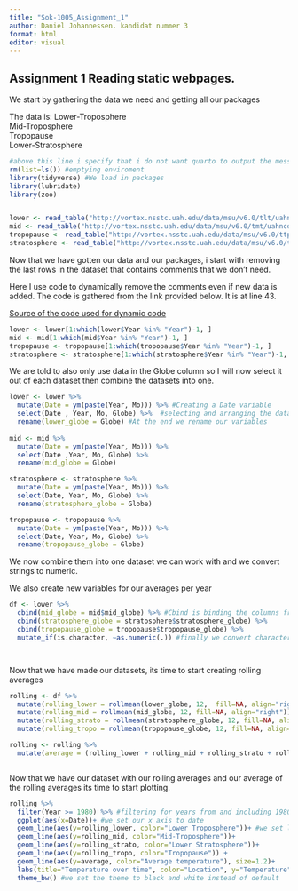 ```yaml
---
title: "Sok-1005_Assignment_1"
author: Daniel Johannessen. kandidat nummer 3
format: html
editor: visual
---
```


## Assignment 1 Reading static webpages.

We start by gathering the data we need and getting all our packages

The data is: Lower-Troposphere\
Mid-Troposphere\
Tropopause\
Lower-Stratosphere

```r
#above this line i specify that i do not want quarto to output the message and the warning
rm(list=ls()) #emptying enviroment
library(tidyverse) #We load in packages
library(lubridate)
library(zoo)


lower <- read_table("http://vortex.nsstc.uah.edu/data/msu/v6.0/tlt/uahncdc_lt_6.0.txt") #We collect our data and save it into datasets
mid <- read_table("http://vortex.nsstc.uah.edu/data/msu/v6.0/tmt/uahncdc_mt_6.0.txt")
tropopause <- read_table("http://vortex.nsstc.uah.edu/data/msu/v6.0/ttp/uahncdc_tp_6.0.txt")
stratosphere <- read_table("http://vortex.nsstc.uah.edu/data/msu/v6.0/tls/uahncdc_ls_6.0.txt")
```

Now that we have gotten our data and our packages, i start with removing the last rows in the dataset that contains comments that we don't need.

Here I use code to dynamically remove the comments even if new data is added. The code is gathered from the link provided below. It is at line 43.

[Source of the code used for dynamic code](https://github.com/uit-sok-1005-v23/uit-sok-1005-v23.github.io/blob/main/Global_Temperature.R "Line 43")

```r

lower <- lower[1:which(lower$Year %in% "Year")-1, ]
mid <- mid[1:which(mid$Year %in% "Year")-1, ]
tropopause <- tropopause[1:which(tropopause$Year %in% "Year")-1, ]
stratosphere <- stratosphere[1:which(stratosphere$Year %in% "Year")-1, ] #We remove all rows above the second "Year" in the table.


```

We are told to also only use data in the Globe column so I will now select it out of each dataset then combine the datasets into one.

```r
lower <- lower %>% 
  mutate(Date = ym(paste(Year, Mo))) %>% #Creating a Date variable
  select(Date , Year, Mo, Globe) %>%  #selecting and arranging the data we want
  rename(lower_globe = Globe) #At the end we rename our variables
  
mid <- mid %>% 
  mutate(Date = ym(paste(Year, Mo))) %>% 
  select(Date ,Year, Mo, Globe) %>% 
  rename(mid_globe = Globe)

stratosphere <- stratosphere %>% 
  mutate(Date = ym(paste(Year, Mo))) %>% 
  select(Date, Year, Mo, Globe) %>% 
  rename(stratosphere_globe = Globe)

tropopause <- tropopause %>% 
  mutate(Date = ym(paste(Year, Mo))) %>% 
  select(Date, Year, Mo, Globe) %>% 
  rename(tropopause_globe = Globe)

```

We now combine them into one dataset we can work with and we convert strings to numeric.

We also create new variables for our averages per year

```r

df <- lower %>% 
  cbind(mid_globe = mid$mid_globe) %>% #Cbind is binding the columns from the other dataset into this dataset we work with
  cbind(stratosphere_globe = stratosphere$stratosphere_globe) %>% 
  cbind(tropopause_globe = tropopause$tropopause_globe) %>% 
  mutate_if(is.character, ~as.numeric(.)) #finally we convert characters to numeric




```

Now that we have made our datasets, its time to start creating rolling averages

```r

rolling <- df %>% 
  mutate(rolling_lower = rollmean(lower_globe, 12,  fill=NA, align="right")) %>% #I creating a new variable for the rolling average. 
  mutate(rolling_mid = rollmean(mid_globe, 12, fill=NA, align="right")) %>% 
  mutate(rolling_strato = rollmean(stratosphere_globe, 12, fill=NA, align="right")) %>% 
  mutate(rolling_tropo = rollmean(tropopause_globe, 12, fill=NA, align="right")) 


```

```r

rolling <- rolling %>% 
  mutate(average = (rolling_lower + rolling_mid + rolling_strato + rolling_tropo)/4) #Here i create a new variable for the average by combining all 4 datasets and dividing by 4



```

Now that we have our dataset with our rolling averages and our average of the rolling averages its time to start plotting.

```r
rolling %>% 
  filter(Year >= 1980) %>% #filtering for years from and including 1980
  ggplot(aes(x=Date))+ #we set our x axis to date
  geom_line(aes(y=rolling_lower, color="Lower Troposphere"))+ #we set lines for all the different variables
  geom_line(aes(y=rolling_mid, color="Mid-Troposphere"))+
  geom_line(aes(y=rolling_strato, color="Lower Stratosphere"))+
  geom_line(aes(y=rolling_tropo, color="Tropopause")) +
  geom_line(aes(y=average, color="Average temperature"), size=1.2)+
  labs(title="Temperature over time", color="Location", y="Temperature", x= "Year")+ #We add the title, change legend name to location and set Y and X axis 
  theme_bw() #we set the theme to black and white instead of default
```
